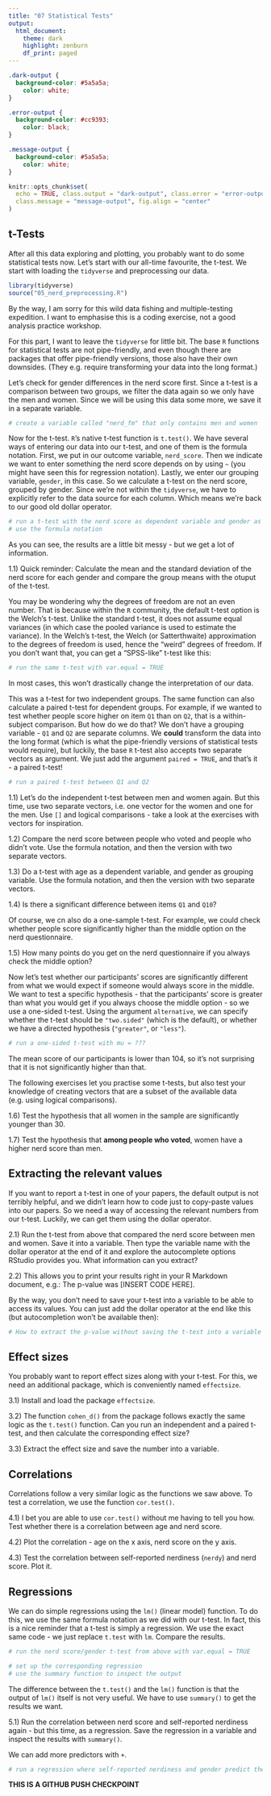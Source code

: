 ```yaml
---
title: "07 Statistical Tests"
output: 
  html_document:
    theme: dark
    highlight: zenburn
    df_print: paged
---
```


```css
.dark-output {
  background-color: #5a5a5a;
    color: white;
}

.error-output {
  background-color: #cc9393;
    color: black;
}

.message-output {
  background-color: #5a5a5a;
    color: white;
}
```

```r
knitr::opts_chunk$set(
  echo = TRUE, class.output = "dark-output", class.error = "error-output",
  class.message = "message-output", fig.align = "center"
)
```

## t-Tests

After all this data exploring and plotting, you probably want to do some statistical tests now.
Let's start with our all-time favourite, the t-test.
We start with loading the `tidyverse` and preprocessing our data.

```r
library(tidyverse)
source("05_nerd_preprocessing.R")
```

By the way, I am sorry for this wild data fishing and multiple-testing expedition.
I want to emphasise this is a coding exercise, not a good analysis practice workshop.

For this part, I want to leave the `tidyverse` for little bit.
The base `R` functions for statistical tests are not pipe-friendly, and even though there are packages that offer pipe-friendly versions, those also have their own downsides.
(They e.g. require transforming your data into the long format.)

Let's check for gender differences in the nerd score first.
Since a t-test is a comparison between two groups, we filter the data again so we only have the men and women.
Since we will be using this data some more, we save it in a separate variable.

```r
# create a variable called "nerd_fm" that only contains men and women
```

Now for the t-test.
`R`'s native t-test function is `t.test()`.
We have several ways of entering our data into our t-test, and one of them is the formula notation.
First, we put in our outcome variable, `nerd_score`.
Then we indicate we want to enter something the nerd score depends on by using `~` (you might have seen this for regression notation).
Lastly, we enter our grouping variable, `gender`, in this case.
So we calculate a t-test on the nerd score, grouped by gender.
Since we're not within the `tidyverse`, we have to explicitly refer to the data source for each column.
Which means we're back to our good old dollar operator.

```r
# run a t-test with the nerd score as dependent variable and gender as grouping variable
# use the formula notation
```

As you can see, the results are a little bit messy - but we get a lot of information.

1.1) Quick reminder: Calculate the mean and the standard deviation of the nerd score for each gender and compare the group means with the otuput of the t-test.

You may be wondering why the degrees of freedom are not an even number.
That is because within the `R` community, the default t-test option is the Welch's t-test.
Unlike the standard t-test, it does not assume equal variances (in which case the pooled variance is used to estimate the variance).
In the Welch's t-test, the Welch (or Satterthwaite) approximation to the degrees of freedom is used, hence the "weird" degrees of freedom.
If you don't want that, you can get a "SPSS-like" t-test like this:

```r
# run the same t-test with var.equal = TRUE
```

In most cases, this won't drastically change the interpretation of our data.

This was a t-test for two independent groups.
The same function can also calculate a paired t-test for dependent groups.
For example, if we wanted to test whether people score higher on item `Q1` than on `Q2`, that is a within-subject comparison.
But how do we do that?
We don't have a grouping variable - `Q1` and `Q2` are separate columns.
We **could** transform the data into the long format (which is what the pipe-friendly versions of statistical tests would require), but luckily, the base `R` t-test also accepts two separate vectors as argument.
We just add the argument `paired = TRUE`, and that's it - a paired t-test!

```r
# run a paired t-test between Q1 and Q2
```

1.1) Let's do the independent t-test between men and women again. But this time, use two separate vectors, i.e. one vector for the women and one for the men. Use `[]` and logical comparisons - take a look at the exercises with vectors for inspiration.

1.2) Compare the nerd score between people who voted and people who didn't vote. Use the formula notation, and then the version with two separate vectors.

1.3) Do a t-test with age as a dependent variable, and gender as grouping variable. Use the formula notation, and then the version with two separate vectors.

1.4) Is there a significant difference between items `Q1` and `Q10`?

Of course, we cn also do a one-sample t-test.
For example, we could check whether people score significantly higher than the middle option on the nerd questionnaire.

1.5) How many points do you get on the nerd questionnaire if you always check the middle option?

Now let's test whether our participants' scores are significantly different from what we would expect if someone would always score in the middle.
We want to test a specific hypothesis - that the participants' score is greater than what you would get if you always choose the middle option - so we use a one-sided t-test.
Using the argument `alternative`, we can specify whether the t-test should be `"two.sided"` (which is the default), or whether we have a directed hypothesis (`"greater"`, or `"less"`).

```r
# run a one-sided t-test with mu = ???
```

The mean score of our participants is lower than 104, so it's not surprising that it is not significantly higher than that.

The following exercises let you practise some t-tests, but also test your knowledge of creating vectors that are a subset of the available data (e.g. using logical comparisons).

1.6) Test the hypothesis that all women in the sample are significantly younger than 30.

1.7) Test the hypothesis that **among people who voted**, women have a higher nerd score than men.

## Extracting the relevant values

If you want to report a t-test in one of your papers, the default output is not terribly helpful, and we didn't learn how to code just to copy-paste values into our papers.
So we need a way of accessing the relevant numbers from our t-test.
Luckily, we can get them using the dollar operator.

2.1) Run the t-test from above that compared the nerd score between men and women. Save it into a variable. Then type the variable name with the dollar operator at the end of it and explore the autocomplete options RStudio provides you. What information can you extract?

2.2) This allows you to print your results right in your R Markdown document, e.g.: The p-value was [INSERT CODE HERE].

By the way, you don't need to save your t-test into a variable to be able to access its values.
You can just add the dollar operator at the end like this (but autocompletion won't be available then):

```r
# How to extract the p-value without saving the t-test into a variable
```

## Effect sizes

You probably want to report effect sizes along with your t-test.
For this, we need an additional package, which is conveniently named `effectsize`.

3.1) Install and load the package `effectsize`.

3.2) The function `cohen_d()` from the package follows exactly the same logic as the `t.test()` function. Can you run an independent and a paired t-test, and then calculate the corresponding effect size?

3.3) Extract the effect size and save the number into a variable.

## Correlations

Correlations follow a very similar logic as the functions we saw above.
To test a correlation, we use the function `cor.test()`.

4.1) I bet you are able to use `cor.test()` without me having to tell you how. Test whether there is a correlation between age and nerd score.

4.2) Plot the correlation - age on the x axis, nerd score on the y axis.

4.3) Test the correlation between self-reported nerdiness (`nerdy`) and nerd score. Plot it.

## Regressions

We can do simple regressions using the `lm()` (linear model) function.
To do this, we use the same formula notation as we did with our t-test.
In fact, this is a nice reminder that a t-test is simply a regression.
We use the exact same code - we just replace `t.test` with `lm`.
Compare the results.

```r
# run the nerd score/gender t-test from above with var.equal = TRUE
```

```r
# set up the corresponding regression
# use the summary function to inspect the output
```

The difference between the `t.test()` and the `lm()` function is that the output of `lm()` itself is not very useful.
We have to use `summary()` to get the results we want.

5.1) Run the correlation between nerd score and self-reported nerdiness again - but this time, as a regression. Save the regression in a variable and inspect the results with `summary()`.

We can add more predictors with `+`.

```r
# run a regression where self-reported nerdiness and gender predict the nerd score
```

**THIS IS A GITHUB PUSH CHECKPOINT**
